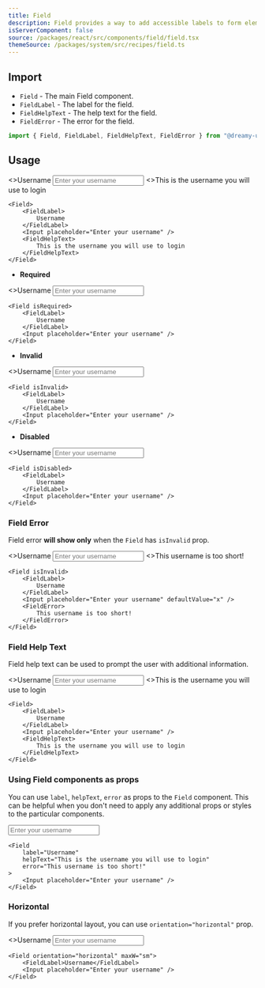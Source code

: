 ```yaml
---
title: Field
description: Field provides a way to add accessible labels to form elements.
isServerComponent: false
source: /packages/react/src/components/field/field.tsx
themeSource: /packages/system/src/recipes/field.ts
---
```


## Import

- `Field` - The main Field component.
- `FieldLabel` - The label for the field.
- `FieldHelpText` - The help text for the field.
- `FieldError` - The error for the field.

```jsx
import { Field, FieldLabel, FieldHelpText, FieldError } from "@dreamy-ui/react";
```

## Usage

<Wrapper>
	<Field>
		<FieldLabel>
			<>Username</>
		</FieldLabel>
		<Input placeholder="Enter your username" />
		<FieldHelpText>
			<>This is the username you will use to login</>
		</FieldHelpText>
	</Field>
</Wrapper>

```tsx
<Field>
	<FieldLabel>
		Username
	</FieldLabel>
	<Input placeholder="Enter your username" />
	<FieldHelpText>
		This is the username you will use to login
	</FieldHelpText>
</Field>
```

- **Required**

<Wrapper>
	<Field isRequired>
		<FieldLabel>
			<>Username</>
		</FieldLabel>
		<Input placeholder="Enter your username" />
	</Field>
</Wrapper>

```tsx
<Field isRequired>
	<FieldLabel>
		Username
	</FieldLabel>
	<Input placeholder="Enter your username" />
</Field>
```

- **Invalid**

<Wrapper>
	<Field isInvalid>
		<FieldLabel>
			<>Username</>
		</FieldLabel>
		<Input placeholder="Enter your username" />
	</Field>
</Wrapper>

```tsx
<Field isInvalid>
	<FieldLabel>
		Username
	</FieldLabel>
	<Input placeholder="Enter your username" />
</Field>
```

- **Disabled**

<Wrapper>
	<Field isDisabled>
		<FieldLabel>
			<>Username</>
		</FieldLabel>
		<Input placeholder="Enter your username" />
	</Field>
</Wrapper>

```tsx
<Field isDisabled>
	<FieldLabel>
		Username
	</FieldLabel>
	<Input placeholder="Enter your username" />	
</Field>		
```

### Field Error

Field error **will show only** when the `Field` has `isInvalid` prop.

<Wrapper>
	<Field isInvalid>
		<FieldLabel>
		<>Username</>
		</FieldLabel>
		<Input placeholder="Enter your username" defaultValue="x" />
		<FieldError>
			<>This username is too short!</>
		</FieldError>
	</Field>
</Wrapper>

```tsx
<Field isInvalid>
	<FieldLabel>
		Username
	</FieldLabel>
	<Input placeholder="Enter your username" defaultValue="x" />
	<FieldError>
		This username is too short!
	</FieldError>
</Field>
```

### Field Help Text

Field help text can be used to prompt the user with additional information.

<Wrapper>
	<Field>
		<FieldLabel>
			<>Username</>
		</FieldLabel>
		<Input placeholder="Enter your username" />
		<FieldHelpText>
			<>This is the username you will use to login</>
		</FieldHelpText>
	</Field>
</Wrapper>

```tsx
<Field>
	<FieldLabel>
		Username
	</FieldLabel>
	<Input placeholder="Enter your username" />
	<FieldHelpText>
		This is the username you will use to login
	</FieldHelpText>
</Field>
```

### Using Field components as props

You can use `label`, `helpText`, `error` as props to the `Field` component. This can be helpful when you don't need to apply any additional props or styles to the particular components.

<Wrapper>
	<Field 
		label="Username" 
		helpText="This is the username you will use to login" 
		error="This username is too short!"
	>
		<Input placeholder="Enter your username" />
	</Field>
</Wrapper>

```tsx
<Field 
	label="Username" 
	helpText="This is the username you will use to login" 
	error="This username is too short!"
>
	<Input placeholder="Enter your username" />
</Field>
```

### Horizontal

If you prefer horizontal layout, you can use `orientation="horizontal"` prop.

<Wrapper>
	<Field orientation="horizontal" maxW="sm">
		<FieldLabel>
			<>Username</>
		</FieldLabel>
		<Input placeholder="Enter your username" />
	</Field>
</Wrapper>

```tsx
<Field orientation="horizontal" maxW="sm">
	<FieldLabel>Username</FieldLabel>
	<Input placeholder="Enter your username" />
</Field>
```